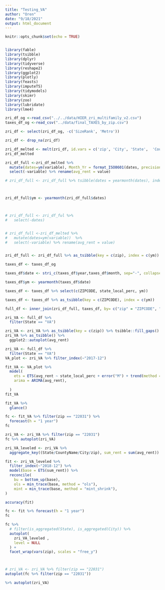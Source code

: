 ```yaml
---
title: "Testing_VA"
author: "Oren"
date: "9/18/2021"
output: html_document
---
```


```r
knitr::opts_chunk$set(echo = TRUE)


library(fable)
library(tsibble)
library(dplyr)
library(tidyverse)
library(reshape2)
library(ggplot2)
library(plotly)
library(feasts)
library(imputeTS)
library(tidymodels)
library(skimr)
library(zoo)
library(lubridate)
library(lme4)
```



```r
zri_df_og <-read_csv("../../data/HIER_zri_multifamily_v2.csv")
taxes_df_og <-read_csv("../data/final_TAXES_by_zip.csv")
```



```r
zri_df <- select(zri_df_og, -c('SizeRank', 'Metro')) 

zri_df <- drop_na(zri_df)

zri_df_melted <- melt(zri_df, id.vars = c('zip', 'City', 'State',  'CountyName'))
zri_df_melted

zri_df_full <-zri_df_melted %>% 
  mutate(dates=ym(variable), Month_Yr = format_ISO8601(dates, precision = "ym")) %>%
  select(-variable) %>% rename(avg_rent = value) 

# zri_df_full <- zri_df_full %>% tsibble(dates = yearmonth(dates), index = dates)



zri_df_full$ym <- yearmonth(zri_df_full$dates) 



# zri_df_full <- zri_df_ful %>%
#   select(-dates)


# zri_df_full <-zri_df_melted %>% 
#   mutate(dates=ym(variable))  %>%
#   select(-variable) %>% rename(avg_rent = value)


zri_df_full <- zri_df_full %>% as_tsibble(key = c(zip), index = c(ym)) 

```
```r
taxes_df <- taxes_df_og

taxes_df$date <- stri_c(taxes_df$year,taxes_df$month, sep="-", collapse=NULL, ignore_null=TRUE)

taxes_df$ym <- yearmonth(taxes_df$date) 

taxes_df <- taxes_df %>% select(c(ZIPCODE, state_local_perc, ym))

taxes_df <- taxes_df %>% as_tsibble(key = c(ZIPCODE), index = c(ym)) 

```


```r
full_df <- inner_join(zri_df_full, taxes_df, by= c("zip" = "ZIPCODE", "ym" = "ym"))

```



```r

zri_VA <- full_df %>%
  filter(State == "VA")

zri_VA <- zri_VA %>% as_tsibble(key = c(zip)) %>% tsibble::fill_gaps()
zri_VA %>% as_tsibble() %>%
  ggplot2::autoplot(avg_rent)

```

```r
zri_VA <- full_df %>%
  filter(State == "VA")
VA_plot <- zri_VA %>% filter_index(~"2017-12")

fit_VA <- VA_plot %>%
  model(
    ets = ETS(avg_rent ~ state_local_perc + error("M") + trend(method = c("N", "A", "Ad")) + season(method = c("N", "A", "M"))),
    arima = ARIMA(avg_rent),
    
  )
fit_VA

fit_VA %>%
  glance()
```


```r
fc <- fit_VA %>% filter(zip == "22031") %>%
  forecast(h = "1 year")
fc
```

```r
zri_VA <- zri_VA %>% filter(zip == "22031")
fc %>% autoplot(zri_VA)
```


```r
zri_VA_leveled <- zri_VA %>%
  aggregate_key((State/CountyName/City/zip), sum_rent = sum(avg_rent))

fit <- zri_VA_leveled %>%
  filter_index(~"2018-12") %>%
  model(base = ETS(sum_rent)) %>%
  reconcile(
    bu = bottom_up(base),
    ols = min_trace(base, method = "ols"),
    mint = min_trace(base, method = "mint_shrink"),
)

```

```r
accuracy(fit)
```

```r
fc <- fit %>% forecast(h = "1 year")
fc

```

```r
fc %>%
  # filter(is_aggregated(State), is_aggregated(City)) %>%
  autoplot(
    zri_VA_leveled ,
    level = NULL
  ) +
  facet_wrap(vars(zip), scales = "free_y")



# zri_VA <- zri_VA %>% filter(zip == "22031")
autoplot(fc %>% filter(zip == "22031")) 

%>% autoplot(zri_VA)
```

